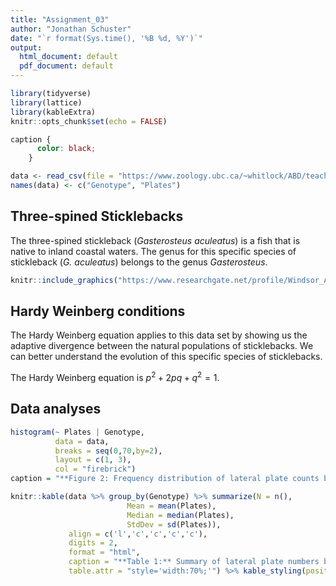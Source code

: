 ```yaml
---
title: "Assignment_03"
author: "Jonathan Schuster"
date: "`r format(Sys.time(), '%B %d, %Y')`"
output:
  html_document: default
  pdf_document: default
---
```

 <!-- This chunk is storing tidyverse, lattice, and kableExtra into my library --> 
```r
library(tidyverse)
library(lattice)
library(kableExtra)
knitr::opts_chunk$set(echo = FALSE)
```
 <!-- This chunk is styling captions on the markdown document, specifically my table captions. --> 
```css
caption {
      color: black;
    }
```
<!-- This chunk is loading the excel data from the internet for me. -->
```r
data <- read_csv(file = "https://www.zoology.ubc.ca/~whitlock/ABD/teaching/datasets/03/03e3SticklebackPlates.csv", col_types = cols())
names(data) <- c("Genotype", "Plates")


```

## Three-spined Sticklebacks
The three-spined stickleback (*Gasterosteus aculeatus*) is a fish that is native to inland coastal waters. The genus for this specific species of stickleback (*G. aculeatus*) belongs to the genus *Gasterosteus*.

<!-- This chunk is providing my markdown file with an image of the three-spined stickleback -->
```r
knitr::include_graphics("https://www.researchgate.net/profile/Windsor_Aguirre/publication/285915049/figure/fig2/AS:318190618988545@1452873963743/Lateral-plate-morphs-of-Gasterosteus-aculeatus-A-low-B-partial-C-complete-From_W640.jpg")

```

## Hardy Weinberg conditions
The Hardy Weinberg equation applies to this data set by showing us the adaptive divergence between the natural populations of sticklebacks. We can better understand the evolution of this specific species of sticklebacks. 

The Hardy Weinberg equation is $p^2 + 2pq + q^2 = 1$.

## Data analyses

``` r
histogram(~ Plates | Genotype, 
		  data = data, 
		  breaks = seq(0,70,by=2),
		  layout = c(1, 3), 
		  col = "firebrick")
caption = "**Figure 2: Frequency distribution of lateral plate counts by genotype."
```

```r
knitr::kable(data %>% group_by(Genotype) %>% summarize(N = n(), 
			 			  Mean = mean(Plates), 
			 			  Median = median(Plates), 
			 			  StdDev = sd(Plates)), 
			 align = c('l','c','c','c','c'), 
			 digits = 2,
			 format = "html", 
			 caption = "**Table 1:** Summary of lateral plate numbers by genotype.",
			 table.attr = "style='width:70%;'") %>% kable_styling(position = "center")

```

